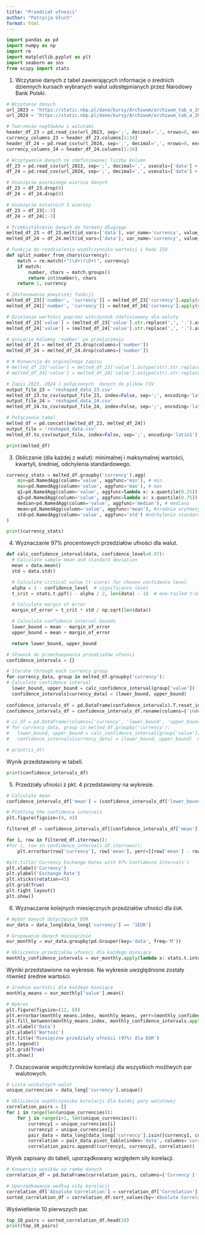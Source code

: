 ```yaml
---
title: "Przedział ufności"
author: "Patrycja Głuch"
format: html
---
```


```python
import pandas as pd
import numpy as np
import re
import matplotlib.pyplot as plt
import seaborn as sns
from scipy import stats
```

1. Wczytanie danych z tabel zawierających informacje o średnich dziennych kursach wybranych walut udostępnianych przez Narodowy Bank Polski.

```python
# Wczytanie danych
url_2023 = 'https://static.nbp.pl/dane/kursy/Archiwum/archiwum_tab_a_2023.csv'
url_2024 = 'https://static.nbp.pl/dane/kursy/Archiwum/archiwum_tab_a_2024.csv'

# Tworzenie nagłówków z walutami
header_df_23 = pd.read_csv(url_2023, sep=';', decimal=',', nrows=0, encoding='latin1')
currency_columns_23 = header_df_23.columns[1:34] 
header_df_24 = pd.read_csv(url_2024, sep=';', decimal=',', nrows=0, encoding='latin1')
currency_columns_24 = header_df_24.columns[1:34]

# Wczytywanie danych ze zdefiniowanej liczby kolumn
df_23 = pd.read_csv(url_2023, sep=';', decimal=',', usecols=['data'] + list(currency_columns_23), encoding='latin1')
df_24 = pd.read_csv(url_2024, sep=';', decimal=',', usecols=['data'] + list(currency_columns_24), encoding='latin1')

# Usunięcie pierwszego wiersza danych
df_23 = df_23.drop(0)
df_24 = df_24.drop(0)

# Usunięcie ostatnich 3 wierszy
df_23 = df_23[:-3]
df_24 = df_24[:-3]

# Przekształcenie danych do formatu długiego
melted_df_23 = df_23.melt(id_vars=['data'], var_name='currency', value_name='value')
melted_df_24 = df_24.melt(id_vars=['data'], var_name='currency', value_name='value')

# Funkcja do rozdzielenia współczynnika wartości i kodu ISO
def split_number_from_chars(currency):
    match = re.match(r"(\d+)(\D+)", currency)
    if match:
        number, chars = match.groups()
        return int(number), chars
    return 1, currency 

# ZAstosowanie powyższej funkcji
melted_df_23[['number', 'currency']] = melted_df_23['currency'].apply(split_number_from_chars).apply(pd.Series)
melted_df_24[['number', 'currency']] = melted_df_24['currency'].apply(split_number_from_chars).apply(pd.Series)

# Dzielenie wartości poprzez wsłczynnik zdefiniowany dla waluty
melted_df_23['value'] = (melted_df_23['value'].str.replace(',', '.').astype(float) / melted_df_23['number']).round(6)
melted_df_24['value'] = (melted_df_24['value'].str.replace(',', '.').astype(float)/ melted_df_24['number']).round(6)

# Usnięcie kolumny 'number' po przeliczeniu
melted_df_23 = melted_df_23.drop(columns=['number'])
melted_df_24 = melted_df_24.drop(columns=['number'])

# # Konwersja do orginalnego zapisu 
# melted_df_23['value'] = melted_df_23['value'].astype(str).str.replace('.', ',')
# melted_df_24['value'] = melted_df_24['value'].astype(str).str.replace('.', ',')

# Zapis 2023, 2024 i połączonych  danych do plików CSV
output_file_23 = 'reshaped_data_23.csv'
melted_df_23.to_csv(output_file_23, index=False, sep=';', encoding='latin1')
output_file_24 = 'reshaped_data_24.csv'
melted_df_24.to_csv(output_file_24, index=False, sep=';', encoding='latin1')

# Połączenie tabel
melted_df = pd.concat([melted_df_23, melted_df_24])
output_file = 'reshaped_data.csv'
melted_df.to_csv(output_file, index=False, sep=';', encoding='latin1')

print(melted_df)
```


3. Obliczanie (dla każdej z walut): minimalnej i maksymalnej wartości, kwartyli, średniej, odchylenia standardowego.

```python

currency_stats = melted_df.groupby('currency').agg(
    min=pd.NamedAgg(column='value', aggfunc='min'), # min
    max=pd.NamedAgg(column='value', aggfunc='max'), # max
    q1=pd.NamedAgg(column='value', aggfunc=lambda x: x.quantile(0.25)),  # 1szy kwartyl
    q3=pd.NamedAgg(column='value', aggfunc=lambda x: x.quantile(0.75)),  # 3ci kwartyl
    median=pd.NamedAgg(column='value', aggfunc='median'), # mediana
    mean=pd.NamedAgg(column='value', aggfunc='mean'), #średnia arytmetyczne
    std=pd.NamedAgg(column='value', aggfunc='std') #odchylenie standardowe
)

print(currency_stats)

```

4.  Wyznaczanie 97% procentowych przedziałów ufności dla walut.

```python

def calc_confidence_interval(data, confidence_level=0.97):
  # Calculate sample mean and standard deviation
  mean = data.mean()
  std = data.std()

  # Calculate critical value (t-score) for chosen confidence level
  alpha = 1 - confidence_level  # significance level
  t_crit = stats.t.ppf(1 - alpha / 2, len(data) - 1)  # one-tailed t-distribution

  # Calculate margin of error
  margin_of_error = t_crit * std / np.sqrt(len(data))

  # Calculate confidence interval bounds
  lower_bound = mean - margin_of_error
  upper_bound = mean + margin_of_error

  return lower_bound, upper_bound

# Słownik do przechowywania przedziałów ufności
confidence_intervals = {}

# Iterate through each currency group
for currency_data, group in melted_df.groupby('currency'):
# Calculate confidence interval
  lower_bound, upper_bound = calc_confidence_interval(group['value'])
  confidence_intervals[currency_data] = (lower_bound, upper_bound)
  
confidence_intervals_df = pd.DataFrame(confidence_intervals).T.reset_index()
confidence_intervals_df = confidence_intervals_df.rename(columns={'index': 'currency', 0: 'lower_bound', 1: 'upper_bound'})

# ci_df = pd.DataFrame(columns=['currency', 'lower_bound', 'upper_bound'])
# for currency_data, group in melted_df.groupby('currency'):
#   lower_bound, upper_bound = calc_confidence_interval(group['value'])
#   confidence_intervals[currency_data] = (lower_bound, upper_bound)  # optional for keeping dictionary

# print(ci_df)
```

Wynik przedstawiony w tabeli.

```python
print(confidence_intervals_df)
```

5. Przedziały ufności z pkt. 4 przedstawiony na wykresie.

```python

# Calculate mean
confidence_intervals_df['mean'] = (confidence_intervals_df['lower_bound'] + confidence_intervals_df['upper_bound']) / 2

# Plotting the confidence intervals
plt.figure(figsize=(9, 4))

filtered_df = confidence_intervals_df[(confidence_intervals_df['mean'] > 5) & (confidence_intervals_df['mean'] < 6)]

for i, row in filtered_df.iterrows():
#for i, row in confidence_intervals_df.iterrows():    
    plt.errorbar(row['currency'], row['mean'], yerr=[[row['mean'] - row['lower_bound']], [row['upper_bound'] - row['mean']]], fmt='.-', label=f'{row["currency"]} Mean')

#plt.title('Currency Exchange Rates with 97% Confidence Intervals')
plt.xlabel('Currency')
plt.ylabel('Exchange Rate')
plt.xticks(rotation=45)
plt.grid(True)
plt.tight_layout()
plt.show()
```

6. Wyznaczanie kolejnych miesięcznych przedziałów ufności dla `EUR`. 

```python
# Wybór danych dotyczących EUR
eur_data = data_long[data_long['currency'] == '1EUR']

# Grupowanie danych miesięcznie
eur_monthly = eur_data.groupby(pd.Grouper(key='data', freq='M'))

# Obliczenie przedziałów ufności dla każdego miesiąca
monthly_confidence_intervals = eur_monthly.apply(lambda x: stats.t.interval(0.97, len(x)-1, loc=np.mean(x['value']), scale=stats.sem(x['value'])))
```

Wyniki przedstawione na wykresie. Na wykresie uwzględnione zostały również średnie wartości.

```python
# Średnie wartości dla każdego miesiąca
monthly_means = eur_monthly['value'].mean()

# Wykres
plt.figure(figsize=(12, 8))
plt.errorbar(monthly_means.index, monthly_means, yerr=(monthly_confidence_intervals.apply(lambda x: (x[1]-x[0])/2)), fmt='o-', label='Średnia wartość', color='blue')
plt.fill_between(monthly_means.index, monthly_confidence_intervals.apply(lambda x: x[0]), monthly_confidence_intervals.apply(lambda x: x[1]), alpha=0.3, color='gray', label='Przedział ufności (97%)')
plt.xlabel('Data')
plt.ylabel('Wartość')
plt.title('Miesięczne przedziały ufności (97%) dla EUR')
plt.legend()
plt.grid(True)
plt.show()
```

7. Oszacowanie współczynników korelacji dla wszystkich możliwych par walutowych.

```python
# Lista unikalnych walut
unique_currencies = data_long['currency'].unique()

# Obliczenie współczynnika korelacji dla każdej pary walutowej
correlation_pairs = []
for i in range(len(unique_currencies)):
    for j in range(i+1, len(unique_currencies)):
        currency1 = unique_currencies[i]
        currency2 = unique_currencies[j]
        pair_data = data_long[data_long['currency'].isin([currency1, currency2])]
        correlation = pair_data.pivot_table(index='data', columns='currency', values='value').corr().iloc[0, 1]
        correlation_pairs.append((currency1, currency2, correlation))
```

Wynik zapisany do tabeli, uporządkowany względem siły korelacji.

```python
# Konwersja wyników na ramkę danych
correlation_df = pd.DataFrame(correlation_pairs, columns=['Currency 1', 'Currency 2', 'Correlation'])

# Uporządkowanie według siły korelacji
correlation_df['Absolute Correlation'] = correlation_df['Correlation'].abs()
sorted_correlation_df = correlation_df.sort_values(by='Absolute Correlation', ascending=False)
```

Wyświetlenie 10 pierwszych par.

```python
top_10_pairs = sorted_correlation_df.head(10)
print(top_10_pairs)
```